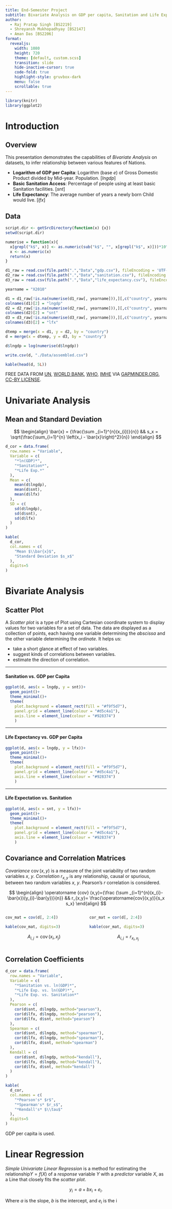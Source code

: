 ```yaml
---
title: End-Semester Project
subtitle: Bivariate Analysis on GDP per capita, Sanitation and Life Expectancy across Nations in 2010
author:
  - Raj Pratap Singh [BS2219]
  - Shreyansh Mukhopadhyay [BS2147]
  - Aman Das [BS2206]
format:
  revealjs:
    width: 1080
    height: 720
    theme: [default, custom.scss]
    transition: slide
    hide-inactive-cursor: true
    code-fold: true
    highlight-style: gruvbox-dark
    menu: false
    scrollable: true
---
```


```r
library(knitr)
library(ggplot2)
```

# Introduction

## Overview

This presentation demonstrates the capabilities of *Bivariate Analysis* on datasets, to infer relationship between various features of Nations.

::: {.incremental}
- **Logarithm of GDP per Capita**: Logarithm (base $e$) of Gross Domestic Product divided by Mid-year. Population. [*lngdp*]
- **Basic Sanitation Access**: Percentage of people using at least basic Sanitation facilities. [*snt*]
- **Life Expectancy**: The average number of years a newly born Child would live. [*lfx*]
:::

## Data

```r
script.dir <- getSrcDirectory(function(x) {x})
setwd(script.dir)

numerise = function(x){
  x[grepl("k$", x)] <- as.numeric(sub("k$", "", x[grepl("k$", x)]))*10^3
  x <- as.numeric(x)
  return(x)
}

d1_raw = read.csv(file.path(".","Data","gdp.csv"), fileEncoding = 'UTF-8-BOM')
d2_raw = read.csv(file.path(".","Data","sanitation.csv"), fileEncoding = 'UTF-8-BOM')
d3_raw = read.csv(file.path(".","Data","life_expectancy.csv"), fileEncoding = 'UTF-8-BOM')

yearname = "X2010"

d1 = d1_raw[!is.na(numerise(d1_raw[, yearname])),][,c("country", yearname)]
colnames(d1)[2] = "lngdp"
d2 = d2_raw[!is.na(numerise(d2_raw[, yearname])),][,c("country", yearname)]
colnames(d2)[2] = "snt"
d3 = d3_raw[!is.na(numerise(d3_raw[, yearname])),][,c("country", yearname)]
colnames(d3)[2] = "lfx"

dtemp = merge(x = d1, y = d2, by = "country")
d = merge(x = dtemp, y = d3, by = "country")

d$lngdp = log(numerise(d$lngdp))

write.csv(d, "./Data/assembled.csv")

kable(head(d, 5L))
```

::: aside
FREE DATA FROM [UN](un.org), [WORLD BANK](https://worldbank.org), [WHO](https://who.org), [IMHE](http://www.healthdata.org/) VIA [GAPMINDER.ORG](https://gapminder.org), [CC-BY LICENSE](https://creativecommons.org/licenses/by/2.0/).
:::

# Univariate Analysis

## Mean and Standard Deviation

$$
\begin{align}
\bar{x} = {\frac{\sum _{i=1}^{n}(x_{i})}{n}}
&&
s_x = \sqrt{\frac{\sum_{i=1}^{n} \left(x_i - \bar{x}\right)^2}{n}}
\end{align}
$$

```r
d_cor = data.frame(
  row.names = "Variable",
  Variable = c(
    "*ln(GDP)*",
    "*Sanitation*",
    "*Life Exp.*"
  ),
  Mean = c(
    mean(d$lngdp),
    mean(d$snt),
    mean(d$lfx)
  ),
  SD = c(
    sd(d$lngdp),
    sd(d$snt),
    sd(d$lfx)
  )
)

kable(
  d_cor,
  col.names = c(
    "Mean $\\bar{x}$",
    "Standard Deviation $s_x$"
  ),
  digits=5
)
```

# Bivariate Analysis

## Scatter Plot

A *Scatter plot* is a type of Plot using Cartesian coordinate system to display values for two variables for a set of data. The data are displayed as a collection of points, each having one variable determining the *abscissa* and the other variable determining the *ordinate*. It helps us:

- take a short glance at effect of two variables.
- suggest kinds of correlations between variables.
- estimate the direction of correlation.

---

#### Sanitation vs. GDP per Capita
``` r
ggplot(d, aes(x = lngdp, y = snt))+
  geom_point()+
  theme_minimal()+
  theme(
    plot.background = element_rect(fill = "#f9f5d7"),
    panel.grid = element_line(colour = "#d5c4a1"),
    axis.line = element_line(colour = "#928374")
    )
```

---

#### Life Expectancy vs. GDP per Capita
```r
ggplot(d, aes(x = lngdp, y = lfx))+
  geom_point()+
  theme_minimal()+
  theme(
    plot.background = element_rect(fill = "#f9f5d7"),
    panel.grid = element_line(colour = "#d5c4a1"),
    axis.line = element_line(colour = "#928374")
    )
```

---

#### Life Expectation vs. Sanitation
```r
ggplot(d, aes(x = snt, y = lfx))+
  geom_point()+
  theme_minimal()+
  theme(
    plot.background = element_rect(fill = "#f9f5d7"),
    panel.grid = element_line(colour = "#d5c4a1"),
    axis.line = element_line(colour = "#928374")
    )
```

## Covariance and Correlation Matrices {.smaller}

*Covariance* $\operatorname{cov}(x, y)$ is a measure of the joint variability of two random variables $x$, $y$.
*Correlation* $r_{x,y}$ is any relationship, causal or spurious, between two random variables $x$, $y$. Pearson's $r$ correlation is considered.

$$
\begin{align}
\operatorname {cov} (x,y)={\frac {\sum _{i=1}^{n}(x_{i}-\bar{x})(y_{i}-\bar{y})}{n}}
&&
r_{x,y}= \frac{\operatorname{cov}(x,y)}{s_x s_x}
\end{align}
$$

:::: {.columns}

::: {.column width="50%"}

```r
cov_mat = cov(d[, 2:4])

kable(cov_mat, digits=3)
```

$$A_{i,j} = \operatorname{cov}(x_i, x_j)$$
:::

::: {.column width="50%"}

```r
cor_mat = cor(d[, 2:4])

kable(cor_mat, digits=3)
```

$$A_{i,j} = r_{x_i, x_j}$$
:::

::::

## Correlation Coefficients

```r
d_cor = data.frame(
  row.names = "Variable",
  Variable = c(
    "*Sanitation vs. ln(GDP)*",
    "*Life Exp. vs. ln(GDP)*",
    "*Life Exp. vs. Sanitation*"
  ),
  Pearson = c(
    cor(d$snt, d$lngdp, method="pearson"),
    cor(d$lfx, d$lngdp, method="pearson"),
    cor(d$lfx, d$snt, method="pearson")
  ),
  Spearman = c(
    cor(d$snt, d$lngdp, method="spearman"),
    cor(d$lfx, d$lngdp, method="spearman"),
    cor(d$lfx, d$snt, method="spearman")
  ),
  Kendall = c(
    cor(d$snt, d$lngdp, method="kendall"),
    cor(d$lfx, d$lngdp, method="kendall"),
    cor(d$lfx, d$snt, method="kendall")
  )
)

kable(
  d_cor,
  col.names = c(
    "*Pearson's* $r$",
    "*Spearman's* $r_s$",
    "*Kendall's* $\\tau$"
  ),
  digits=5
)
```

::: aside
GDP per capita is used.
:::

# Linear Regression

*Simple Univariate Linear Regression*  is a method for estimating the relationship$Y=f(X)$ of a *response* variable $Y$ with a *predictor* variable $X$, as a Line that closely fits the *scatter plot*.

$$
y_i = a + b x_i + e_i.
$$

Where $a$ is the slope, $b$ is the intercept, and $e_i$ is the i
